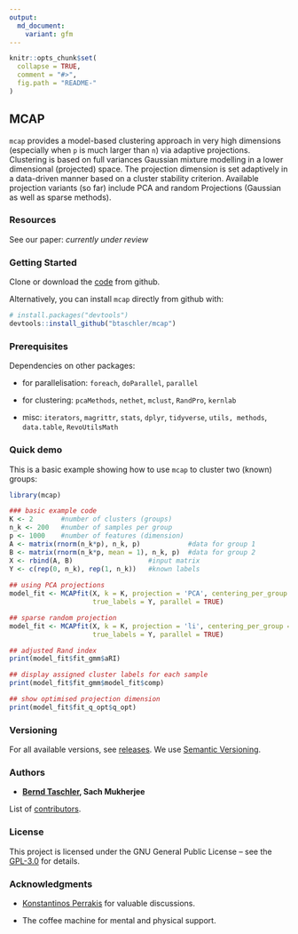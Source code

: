 ```yaml
---
output: 
  md_document:
    variant: gfm
---
```


<!-- README.md is generated from README.Rmd. Please edit that file -->

```r
knitr::opts_chunk$set(
  collapse = TRUE,
  comment = "#>",
  fig.path = "README-"
)
```

## MCAP

`mcap` provides a model-based clustering approach in very high 
dimensions (especially when `p` is much larger than `n`) via adaptive projections.
Clustering is based on full variances Gaussian mixture modelling in a lower 
dimensional (projected) space. The projection dimension is set adaptively in a 
data-driven manner based on a cluster stability criterion. 
Available projection variants (so far) include PCA and random Projections 
(Gaussian as well as sparse methods).


### Resources
See our paper: *currently under review*


### Getting Started
Clone or download the [code](https://github.com/btaschler/mcap) from github.

Alternatively, you can install `mcap` directly from github with:

```r
# install.packages("devtools")
devtools::install_github("btaschler/mcap")
```


### Prerequisites

Dependencies on other packages:

- for parallelisation: `foreach`, `doParallel`, `parallel`

- for clustering: `pcaMethods`, `nethet`, `mclust`, `RandPro`, `kernlab`

- misc: `iterators`, `magrittr`, `stats`, `dplyr`, `tidyverse`, `utils, methods`, 
        `data.table`, `RevoUtilsMath`


### Quick demo

This is a basic example showing how to use `mcap` to cluster two (known) groups:

```r
library(mcap)

### basic example code
K <- 2       #number of clusters (groups)
n_k <- 200   #number of samples per group
p <- 1000    #number of features (dimension)
A <- matrix(rnorm(n_k*p), n_k, p)            #data for group 1
B <- matrix(rnorm(n_k*p, mean = 1), n_k, p)  #data for group 2
X <- rbind(A, B)                   #input matrix
Y <- c(rep(0, n_k), rep(1, n_k))   #known labels
           
## using PCA projections
model_fit <- MCAPfit(X, k = K, projection = 'PCA', centering_per_group = FALSE,
                     true_labels = Y, parallel = TRUE)

## sparse random projection
model_fit <- MCAPfit(X, k = K, projection = 'li', centering_per_group = FALSE,
                     true_labels = Y, parallel = TRUE)

## adjusted Rand index
print(model_fit$fit_gmm$aRI)

## display assigned cluster labels for each sample
print(model_fit$fit_gmm$model_fit$comp)

## show optimised projection dimension
print(model_fit$fit_q_opt$q_opt)

```

### Versioning

For all available versions, see  [releases](https://github.com/btaschler/mcap/releases). 
We use [Semantic Versioning](http://semver.org/). 


### Authors

* **[Bernd Taschler](https://github.com/btaschler), Sach Mukherjee** 

List of [contributors](https://github.com/btaschler/mcap/graphs/contributors).


### License

This project is licensed under the GNU General Public License -- see the [GPL-3.0](https://www.gnu.org/licenses/gpl-3.0.en.html) for details.


### Acknowledgments

* [Konstantinos Perrakis](https://github.com/kperrakis) for valuable discussions.

* The coffee machine for mental and physical support. 

